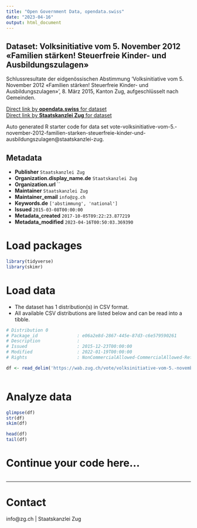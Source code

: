 ```yaml
---
title: "Open Government Data, opendata.swiss"
date: "2023-04-16"
output: html_document
---
```


## Dataset: Volksinitiative vom 5. November 2012 «Familien stärken! Steuerfreie Kinder- und Ausbildungszulagen»

Schlussresultate der eidgenössischen Abstimmung 'Volksinitiative vom 5. November 2012 «Familien stärken! Steuerfreie Kinder- und Ausbildungszulagen»', 8. März 2015, Kanton Zug, aufgeschlüsselt nach Gemeinden.

[Direct link by **opendata.swiss** for dataset](https://opendata.swiss/de/dataset/volksinitiative-vom-5-november-2012-familien-starken-steuerfreie-kinder-und-ausbildungszulagen)<br>
[Direct link by **Staatskanzlei Zug** for dataset](https://wab.zug.ch/vote/volksinitiative-vom-5.-november-2012-familien-starken-steuerfreie-kinder-und-ausbildungszulagen/data)

Auto generated R starter code for data set vote-volksinitiative-vom-5.-november-2012-familien-starken-steuerfreie-kinder-und-ausbildungszulagen@staatskanzlei-zug.

## Metadata

- **Publisher** `Staatskanzlei Zug`
- **Organization.display_name.de** `Staatskanzlei Zug`
- **Organization.url** ``
- **Maintainer** `Staatskanzlei Zug`
- **Maintainer_email** `info@zg.ch`
- **Keywords.de** `['abstimmung', 'national']`
- **Issued** `2015-03-08T00:00:00`
- **Metadata_created** `2017-10-05T09:22:23.877219`
- **Metadata_modified** `2023-04-16T00:50:03.369390`


# Load packages

```r

library(tidyverse)
library(skimr)

```

# Load data

-   The dataset has 1 distribution(s) in CSV format.
-   All available CSV distributions are listed below and can be read into a tibble.

```r

# Distribution 0
# Package_id               : e06a2e8d-2867-445e-87d3-c6e579590261
# Description              : 
# Issued                   : 2015-12-23T00:00:00
# Modified                 : 2022-01-19T00:00:00
# Rights                   : NonCommercialAllowed-CommercialAllowed-ReferenceRequired

df <- read_delim('https://wab.zug.ch/vote/volksinitiative-vom-5.-november-2012-familien-starken-steuerfreie-kinder-und-ausbildungszulagen/data-csv')



```

# Analyze data

```r

glimpse(df)
str(df)
skim(df)

head(df)
tail(df)

```

# Continue your code here...

```r

```

------------------------------------------------------------------------

# Contact

info@zg.ch | Staatskanzlei Zug
